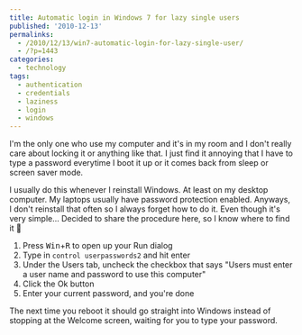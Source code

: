 ```yaml
---
title: Automatic login in Windows 7 for lazy single users
published: '2010-12-13'
permalinks:
  - /2010/12/13/win7-automatic-login-for-lazy-single-user/
  - /?p=1443
categories:
  - technology
tags:
  - authentication
  - credentials
  - laziness
  - login
  - windows
---
```


I'm the only one who use my computer and it's in my room and I don't really care about locking it or anything like that. I just find it annoying that I have to type a password everytime I boot it up or it comes back from sleep or screen saver mode.

I usually do this whenever I reinstall Windows. At least on my desktop computer. My laptops usually have password protection enabled. Anyways, I don't reinstall that often so I always forget how to do it. Even though it's very simple... Decided to share the procedure here, so I know where to find it 🙂

1. Press <kbd>Win</kbd>+<kbd>R</kbd> to open up your Run dialog
1. Type in `control userpasswords2` and hit enter
1. Under the Users tab, uncheck the checkbox that says "Users must enter a user name and password to use this computer"
1. Click the Ok button
1. Enter your current password, and you're done

The next time you reboot it should go straight into Windows instead of stopping at the Welcome screen, waiting for you to type your password.
